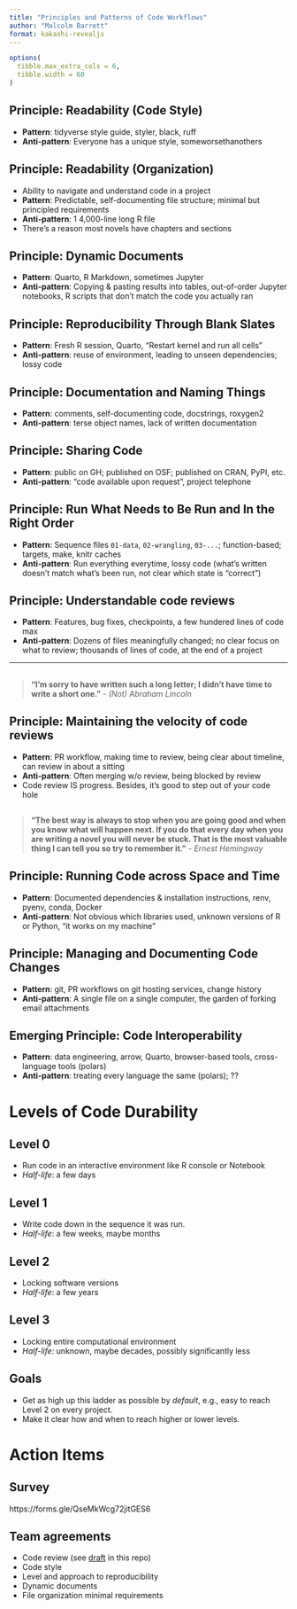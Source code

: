 ```yaml
---
title: "Principles and Patterns of Code Workflows"
author: "Malcolm Barrett"
format: kakashi-revealjs
---
```


```r
options(
  tibble.max_extra_cols = 6, 
  tibble.width = 60
)
```

## Principle: Readability (Code Style)

- **Pattern**: tidyverse style guide, styler, black, ruff
- **Anti-pattern**: Everyone has a unique style, someworsethanothers

## Principle: Readability (Organization)

- Ability to navigate and understand code in a project
- **Pattern**: Predictable, self-documenting file structure; minimal but principled requirements
- **Anti-pattern**: 1 4,000-line long R file
- There's a reason most novels have chapters and sections

## Principle: Dynamic Documents

- **Pattern**: Quarto, R Markdown, sometimes Jupyter
- **Anti-pattern**: Copying & pasting results into tables, out-of-order Jupyter notebooks, R scripts that don't match the code you actually ran

## Principle: Reproducibility Through Blank Slates

- **Pattern**: Fresh R session, Quarto, "Restart kernel and run all cells"
- **Anti-pattern**: reuse of environment, leading to unseen dependencies; lossy code

## Principle: Documentation and Naming Things

- **Pattern**: comments, self-documenting code, docstrings, roxygen2
- **Anti-pattern**: terse object names, lack of written documentation

## Principle: Sharing Code

- **Pattern**: public on GH; published on OSF; published on CRAN, PyPI, etc.
- **Anti-pattern**: "code available upon request", project telephone

## Principle: Run What Needs to Be Run and In the Right Order

- **Pattern**: Sequence files `01-data`, `02-wrangling`, `03-...`; function-based; targets, make, knitr caches
- **Anti-pattern**: Run everything everytime, lossy code (what's written doesn't match what's been run, not clear which state is "correct")

## Principle: Understandable code reviews

- **Pattern**: Features, bug fixes, checkpoints, a few hundered lines of code max
- **Anti-pattern**: Dozens of files meaningfully changed; no clear focus on what to review; thousands of lines of code, at the end of a project

---

## {background-color="#23373B" .large}

> **"I'm sorry to have written such a long letter; I didn't have time to write a short one."** - *(Not) Abraham Lincoln*

## Principle: Maintaining the velocity of code reviews

- **Pattern**: PR workflow, making time to review, being clear about timeline, can review in about a sitting
- **Anti-pattern**: Often merging w/o review, being blocked by review
- Code review IS progress. Besides, it's good to step out of your code hole

## {background-color="#23373B" .large}

> **"The best way is always to stop when you are going good and when you know what will happen next. If you do that every day when you are writing a novel you will never be stuck. That is the most valuable thing I can tell you so try to remember it."** - *Ernest Hemingway*

## Principle: Running Code across Space and Time

- **Pattern**: Documented dependencies & installation instructions, renv, pyenv, conda, Docker
- **Anti-pattern**: Not obvious which libraries used, unknown versions of R or Python, "it works on my machine"

## Principle: Managing and Documenting Code Changes

- **Pattern**: git, PR workflows on git hosting services, change history
- **Anti-pattern**: A single file on a single computer, the garden of forking email attachments

## Emerging Principle: Code Interoperability

- **Pattern**: data engineering, arrow, Quarto, browser-based tools, cross-language tools (polars)
- **Anti-pattern**: treating every language the same (polars); ??

# **Levels of Code Durability** {background-color="#23373B"}

## Level 0
- Run code in an interactive environment like R console or Notebook
- *Half-life*: a few days

## Level 1
- Write code down in the sequence it was run.
- *Half-life*: a few weeks, maybe months

## Level 2
- Locking software versions
- *Half-life*: a few years

## Level 3
- Locking entire computational environment
- *Half-life*: unknown, maybe decades, possibly significantly less

## **Goals**

- Get as high up this ladder as possible by *default*, e.g., easy to reach Level 2 on every project.
- Make it clear how and when to reach higher or lower levels.

# **Action Items** {background-color="#23373B"}

## Survey

https://forms.gle/QseMkWcg72jitGES6 

## Team agreements

- Code review (see [draft](https://github.com/StanfordHPDS/hpds_workflows/blob/main/code_review_guidelines.md) in this repo)
- Code style
- Level and approach to reproducibility
- Dynamic documents
- File organization minimal requirements


